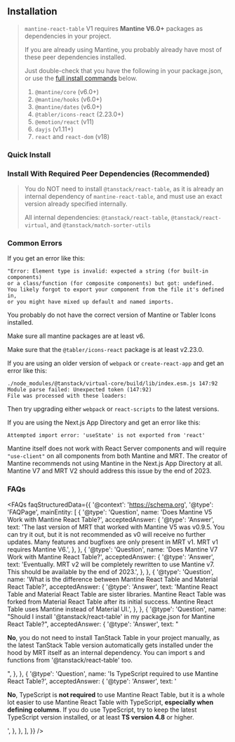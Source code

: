 
<Head>
  <title>Installation - Mantine React Table Docs</title>
  <meta name="description" content="How to install Mantine React Table" />
</Head>

## Installation

> `mantine-react-table` V1 requires **Mantine V6.0+** packages as dependencies in your project.
>
> If you are already using Mantine, you probably already have most of these peer dependencies installed.
>
> Just double-check that you have the following in your package.json, or use the [full install commands](<#install-with-required-peer-dependencies-(recommended)>) below.
>
> 1.  `@mantine/core` (v6.0+)
> 2.  `@mantine/hooks` (v6.0+)
> 3.  `@mantine/dates` (v6.0+)
> 4.  `@tabler/icons-react` (2.23.0+)
> 5.  `@emotion/react` (v11)
> 6.  `dayjs` (v1.11+)
> 7.  `react` and `react-dom` (v18)

### Quick Install

<InstallCommand packagesString="mantine-react-table" />

### Install With Required Peer Dependencies (Recommended)

<InstallCommand />

> You do NOT need to install `@tanstack/react-table`, as it is already an internal dependency of `mantine-react-table`, and must use an exact version already specified internally.
>
> All internal dependencies: `@tanstack/react-table`, `@tanstack/react-virtual`, and `@tanstack/match-sorter-utils`

### Common Errors

If you get an error like this:

```bsh
"Error: Element type is invalid: expected a string (for built-in components)
or a class/function (for composite components) but got: undefined.
You likely forgot to export your component from the file it's defined in,
or you might have mixed up default and named imports.
```

You probably do not have the correct version of Mantine or Tabler Icons installed.

Make sure all mantine packages are at least v6.

Make sure that the `@tabler/icons-react` package is at least v2.23.0.

If you are using an older version of `webpack` or `create-react-app` and get an error like this:

```bsh
./node_modules/@tanstack/virtual-core/build/lib/index.esm.js 147:92
Module parse failed: Unexpected token (147:92)
File was processed with these loaders:
```

Then try upgrading either `webpack` or `react-scripts` to the latest versions.

If you are using the Next.js App Directory and get an error like this:

```bsh
Attempted import error: 'useState' is not exported from 'react'
```

Mantine itself does not work with React Server components and will require `"use-client"` on all components from both Mantine and MRT. The creator of Mantine recommends not using Mantine in the Next.js App Directory at all. Mantine V7 and MRT V2 should address this issue by the end of 2023.

### FAQs

<FAQs
  faqStructuredData={{
    '@context': 'https://schema.org',
    '@type': 'FAQPage',
    mainEntity: [
      {
        '@type': 'Question',
        name: 'Does Mantine V5 Work with Mantine React Table?',
        acceptedAnswer: {
          '@type': 'Answer',
          text: 'The last version of MRT that worked with Mantine V5 was v0.9.5. You can try it out, but it is not recommended as v0 will receive no further updates. Many features and bugfixes are only present in MRT v1. MRT v1 requires Mantine V6.',
        },
      },
      {
        '@type': 'Question',
        name: 'Does Mantine V7 Work with Mantine React Table?',
        acceptedAnswer: {
          '@type': 'Answer',
          text: 'Eventually. MRT v2 will be completely rewritten to use Mantine v7. This should be available by the end of 2023.',
        },
      },
      {
        '@type': 'Question',
        name: 'What is the difference between Mantine React Table and Material React Table?',
        acceptedAnswer: {
          '@type': 'Answer',
          text: 'Mantine React Table and Material React Table are sister libraries. Mantine React Table was forked from Material React Table after its initial success. Mantine React Table uses Mantine instead of Material UI.',
        },
      },
      {
        '@type': 'Question',
        name: "Should I install '@tanstack/react-table' in my package.json for Mantine React Table?",
        acceptedAnswer: {
          '@type': 'Answer',
          text: "<p><b>No</b>, you do not need to install TanStack Table in your project manually, as the latest TanStack Table version automatically gets installed under the hood by MRT itself as an internal dependency. You can import s and functions from '@tanstack/react-table' too.</p>",
        },
      },
      {
        '@type': 'Question',
        name: 'Is TypeScript required to use Mantine React Table?',
        acceptedAnswer: {
          '@type': 'Answer',
          text: '<p><b>No</b>, TypeScript is <b>not required</b> to use Mantine React Table, but it is a whole lot easier to use Mantine React Table with TypeScript, <b>especially when defining columns</b>. If you do use TypeScript, try to keep the latest TypeScript version installed, or at least <b>TS version 4.8</b> or higher.</p>',
        },
      },
    ],
  }}
/>
